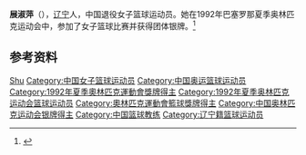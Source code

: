 {{Infobox sportsperson
| name           = 展淑萍
|show-medals=yes
|medaltemplates={{MedalSport | 女子[[篮球|篮球]]}}
{{MedalCountry | {{CHN}} }}
{{MedalCompetition|[[奥林匹克运动会|奥林匹克运动会]]}}
{{MedalSilver | [[1992年夏季奥林匹克运动会|1992年 巴塞罗那]] |[[1992年夏季奥林匹克运动会篮球比赛|女子篮球]]}}
}}

'''展淑萍'''（{{bd|1964年|4月24日|}}），[[辽宁|辽宁]]人，中国退役女子篮球运动员。她在1992年巴塞罗那夏季奥林匹克运动会中，参加了女子篮球比赛并获得团体银牌。<ref name=sref>{{cite web|url=http://www.sports-reference.com/olympics/athletes/zh/zhan-shuping-1.html|publisher=sports-reference|accessdate=23 May 2012|title=Zhan Shuping|archive-url=https://web.archive.org/web/20200418074250/https://www.sports-reference.com/olympics/athletes/zh/zhan-shuping-1.html|archive-date=2020-04-18|dead-url=yes}}</ref>

==参考资料==
{{Reflist}}

{{1992年夏季奥运会中国女子篮球阵容}}

{{Authority control}}
{{DEFAULTSORT:Zhan Shuping}}
[[Category:展姓|Shu]]
[[Category:中国女子篮球运动员|Category:中国女子篮球运动员]]
[[Category:中国奥运篮球运动员|Category:中国奥运篮球运动员]]
[[Category:1992年夏季奧林匹克運動會獎牌得主|Category:1992年夏季奧林匹克運動會獎牌得主]]
[[Category:1992年夏季奥林匹克运动会篮球运动员|Category:1992年夏季奥林匹克运动会篮球运动员]]
[[Category:奧林匹克運動會籃球獎牌得主|Category:奧林匹克運動會籃球獎牌得主]]
[[Category:中国奥林匹克运动会银牌得主|Category:中国奥林匹克运动会银牌得主]]
[[Category:中国篮球教练|Category:中国篮球教练]]
[[Category:辽宁籍篮球运动员|Category:辽宁籍篮球运动员]]